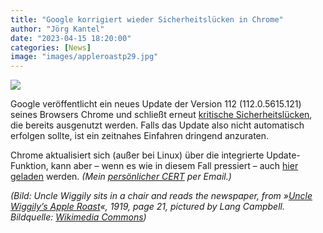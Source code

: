 ```yaml
---
title: "Google korrigiert wieder Sicherheitslücken in Chrome"
author: "Jörg Kantel"
date: "2023-04-15 18:20:00"
categories: [News]
image: "images/appleroastp29.jpg"
---
```


[![](images/appleroastp29-b.jpg)](https://upload.wikimedia.org/wikipedia/commons/f/f5/Uncle_Wiggily%27s_Apple_Roast_%28page_21%29.jpg)

Google veröffentlicht ein neues Update der Version 112 (112.0.5615.121) seines Browsers Chrome und schließt erneut [kritische Sicherheitslücken](https://chromereleases.googleblog.com/2023/04/stable-channel-update-for-desktop_14.html), die bereits ausgenutzt werden. Falls das Update also nicht automatisch erfolgen sollte, ist ein zeitnahes Einfahren dringend anzuraten.

Chrome aktualisiert sich (außer bei Linux) über die integrierte Update-Funktion, kann aber -- wenn es wie in diesem Fall pressiert -- auch [hier geladen](https://www.google.com/intl/de/chrome/browser/) werden. *(Mein [persönlicher CERT](http://www.gwdg.de/~mreiman1/) per Email.)*

*(Bild: Uncle Wiggily sits in a chair and reads the newspaper, from »[Uncle Wiggily's Apple Roast](https://commons.wikimedia.org/wiki/Category:Uncle_Wiggily%27s_Apple_Roast)«, 1919, page 21, pictured by Lang Campbell. Bildquelle: [Wikimedia Commons](https://commons.wikimedia.org/wiki/File:Uncle_Wiggily%27s_Apple_Roast_(page_21).jpg))*

